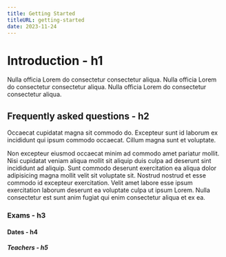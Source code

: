 ```yaml
---
title: Getting Started
titleURL: getting-started
date: 2023-11-24
---
```


# Introduction - h1

Nulla officia Lorem do consectetur consectetur aliqua.
Nulla officia Lorem do consectetur consectetur aliqua.
Nulla officia Lorem do consectetur consectetur aliqua.

## Frequently asked questions - h2

Occaecat cupidatat magna sit commodo do. Excepteur sunt id laborum ex incididunt qui ipsum commodo occaecat. Cillum magna sunt et voluptate.

Non excepteur eiusmod occaecat minim ad commodo amet pariatur mollit. Nisi cupidatat veniam aliqua mollit sit aliquip duis culpa ad deserunt sint incididunt ad aliquip. Sunt commodo deserunt exercitation ea aliqua dolor adipisicing magna mollit velit sit voluptate sit. Nostrud nostrud et esse commodo id excepteur exercitation. Velit amet labore esse ipsum exercitation laborum deserunt ea voluptate culpa ut ipsum Lorem. Nulla consectetur est sunt anim fugiat qui enim consectetur aliqua et ex ea.

### Exams - h3

#### Dates - h4

##### Teachers - h5
